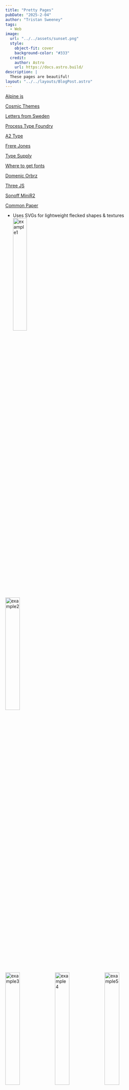 ```yaml
---
title: "Pretty Pages"
pubDate: "2025-2-04"
author: "Tristan Sweeney"
tags:
  - Web
image:
  url: "../../assets/sunset.png"
  style:
    object-fit: cover
    background-color: "#333"
  credit:
    author: Astro
    url: https://docs.astro.build/
description: |
  These pages are beautiful!
layout: "../../layouts/BlogPost.astro"
---
```



[Alpine js](https://alpinejs.dev/)

[Cosmic Themes](https://cosmicthemes.com/)

[Letters from Sweden](https://lettersfromsweden.se/)

[Process Type Foundry](https://processtypefoundry.com/)

[A2 Type](https://a2-type.co.uk/)

[Frere Jones](https://frerejones.com/)

[Type Supply](https://typesupply.com/about)

[Where to get fonts](https://www.reddit.com/r/typography/comments/v4py15/where_do_you_buyget_your_fonts/)

[Domenic Orbrz](https://domenicobrz.github.io/webgl/)

[Three JS](https://threejs.org/)

[Sonoff MiniR2](https://sonoff.tech/product/diy-smart-switches/zbminir2/)

[Common Paper](https://commonpaper.com/)

- Uses SVGs for lightweight flecked shapes & textures
  <div className="flex flex-row">
  <img src={example1.src} alt="example1" style="width: 30%"/>
<img src={example2.src} alt="example2" style="width: 30%"/>
</div>
<div className="flex flex-row justify-between">
<img src={example3.src} alt="example3" style="width: 30%"/>
<img src={example4.src} alt="example4" style="width: 30%"/>
<img src={example5.src} alt="example5" style="width: 30%"/>
</div>
